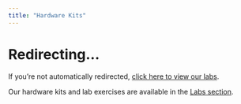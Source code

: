 ```yaml
---
title: "Hardware Kits"
---
```


```{=html}
<script>
// Redirect to labs page
window.location.href = "contents/labs/labs.html";
</script>
```

# Redirecting...

If you're not automatically redirected, [click here to view our labs](contents/labs/labs.qmd).

Our hardware kits and lab exercises are available in the [Labs section](contents/labs/labs.qmd). 